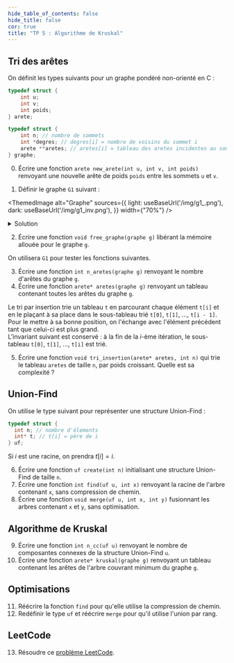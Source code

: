 ```yaml
---
hide_table_of_contents: false
hide_title: false
cor: true
title: "TP 5 : Algorithme de Kruskal"
---
```



## Tri des arêtes

On définit les types suivants pour un graphe pondéré non-orienté en C :

```c
typedef struct {
    int u;
    int v;
    int poids;
} arete;

typedef struct {
    int n; // nombre de sommets
    int *degres; // degres[i] = nombre de voisins du sommet i
    arete **aretes; // aretes[i] = tableau des aretes incidentes au sommet i
} graphe;
```

0. Écrire une fonction `arete new_arete(int u, int v, int poids)` renvoyant une nouvelle arête de poids `poids` entre les sommets `u` et `v`.

1. Définir le graphe `G1` suivant :

<ThemedImage
  alt="Graphe"
  sources={{
    light: useBaseUrl('/img/g1_.png'),
    dark: useBaseUrl('/img/g1_inv.png'),
  }}
  width={"70%"}
/>

<details>
<summary>Solution</summary>

```c
graphe g;
g.n = 7;
g.degres = malloc(7 * sizeof(int));
g.degres[0] = 3;
g.degres[1] = 3;
g.degres[2] = 4;
g.degres[3] = 3;
g.degres[4] = 2;
g.degres[5] = 3;
g.degres[6] = 2;
g.aretes = malloc(10 * sizeof(arete*));
g.aretes[0] = malloc(3 * sizeof(arete));
g.aretes[1] = malloc(3 * sizeof(arete));
g.aretes[2] = malloc(4 * sizeof(arete));
g.aretes[3] = malloc(3 * sizeof(arete));
g.aretes[4] = malloc(2 * sizeof(arete));
g.aretes[5] = malloc(3 * sizeof(arete));
g.aretes[6] = malloc(2 * sizeof(arete));
g.aretes[7] = malloc(2 * sizeof(arete));
g.aretes[8] = malloc(2 * sizeof(arete));
g.aretes[9] = malloc(2 * sizeof(arete));
g.aretes[0][0] = g.aretes[1][0] = new_arete(0, 1, 1);
g.aretes[0][1] = g.aretes[2][0] = new_arete(0, 2, 5);
g.aretes[0][2] = g.aretes[6][0] = new_arete(0, 6, 5);
g.aretes[1][1] = g.aretes[3][0] = new_arete(1, 3, 2);
g.aretes[1][2] = g.aretes[6][1] = new_arete(1, 6, 3);
g.aretes[2][1] = g.aretes[3][1] = new_arete(2, 3, 3);
g.aretes[2][2] = g.aretes[4][0] = new_arete(2, 4, 2);
g.aretes[2][3] = g.aretes[5][0] = new_arete(2, 5, 5);
g.aretes[3][2] = g.aretes[5][1] = new_arete(3, 5, 1);
g.aretes[4][1] = g.aretes[5][2] = new_arete(4, 5, 5);
```

</details>

2. Écrire une fonction `void free_graphe(graphe g)` libérant la mémoire allouée pour le graphe `g`.

On utilisera `G1` pour tester les fonctions suivantes.

3. Écrire une fonction `int n_aretes(graphe g)` renvoyant le nombre d'arêtes du graphe `g`.  
4. Écrire une fonction `arete* aretes(graphe g)` renvoyant un tableau contenant toutes les arêtes du graphe `g`.

Le tri par insertion trie un tableau `t` en parcourant chaque élément `t[i]` et en le plaçant à sa place dans le sous-tableau trié `t[0]`, `t[1]`, ..., `t[i - 1]`. Pour le mettre à sa bonne position, on l'échange avec l'élément précédent tant que celui-ci est plus grand.  
L'invariant suivant est conservé : à la fin de la $i$-ème itération, le sous-tableau `t[0]`, `t[1]`, ..., `t[i]` est trié.

5. Écrire une fonction `void tri_insertion(arete* aretes, int n)` qui trie le tableau `aretes` de taille `n`, par poids croissant. Quelle est sa complexité ?  

## Union-Find

On utilise le type suivant pour représenter une structure Union-Find :

```c
typedef struct {
  int n; // nombre d'élements
  int* t; // t[i] = père de i
} uf;
```

Si $i$ est une racine, on prendra $t[i] = i$.

6. Écrire une fonction `uf create(int n)` initialisant une structure Union-Find de taille `n`.  
7. Écrire une fonction `int find(uf u, int x)` renvoyant la racine de l'arbre contenant `x`, sans compression de chemin.
8. Écrire une fonction `void merge(uf u, int x, int y)` fusionnant les arbres contenant `x` et `y`, sans optimisation.

## Algorithme de Kruskal

9. Écrire une fonction `int n_cc(uf u)` renvoyant le nombre de composantes connexes de la structure Union-Find `u`.
10. Écrire une fonction `arete* kruskal(graphe g)` renvoyant un tableau contenant les arêtes de l'arbre couvrant minimum du graphe `g`.

## Optimisations

11. Réécrire la fonction `find` pour qu'elle utilise la compression de chemin.  
12. Redéfinir le type `uf` et réécrire `merge` pour qu'il utilise l'union par rang.

## LeetCode

13. Résoudre ce [problème LeetCode](https://leetcode.com/problems/min-cost-to-connect-all-points).

